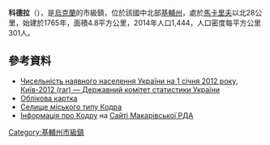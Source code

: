 {{No footnotes|time=2015-09-16T14:58:54+00:00}}
{{coord|50|35|39|N|29|34|0|E|scale:30000|display=title}}

'''科德拉'''（{{lang-uk|Кодра}}），是[[烏克蘭|烏克蘭]]的市級鎮，位於該國中北部[[基輔州|基輔州]]，處於[[馬卡里夫|馬卡里夫]]以北28公里，始建於1765年，面積4.8平方公里，2014年人口1,444，人口密度每平方公里301人。

==參考資料==
*[https://web.archive.org/web/20150627002237/http://ukrstat.org/uk/druk/katalog/kat_u/2012/07_2012/zb_chnas_2011.rar Чисельність наявного населення України на 1 січня 2012 року, Київ-2012 (rar) — Державний комітет статистики України]
* [http://gska2.rada.gov.ua/pls/z7502/A005?rdat1=30.06.2008&rf7571=15994 Облікова картка]{{dead link|date=2018年1月 |bot=InternetArchiveBot |fix-attempted=yes }}
* [http://who-is-who.com.ua/bookmaket/miskiev2006/9/182/1.html Селище міського типу Кодра]{{dead link|date=2018年4月 |bot=InternetArchiveBot |fix-attempted=yes }}
* [http://adm.makariv.org/index.php?option=com_content&view=article&id=195 Інформація про Кодру]{{Dead link|date=2018年6月 |bot=InternetArchiveBot |fix-attempted=no }} на [https://web.archive.org/web/20150402000656/http://adm.makariv.org/ Сайті Макарівської РДА]

{{DEFAULTSORT:Кодра}}
[[Category:基輔州市級鎮|Category:基輔州市級鎮]]


{{Kiev-geo-stub}}